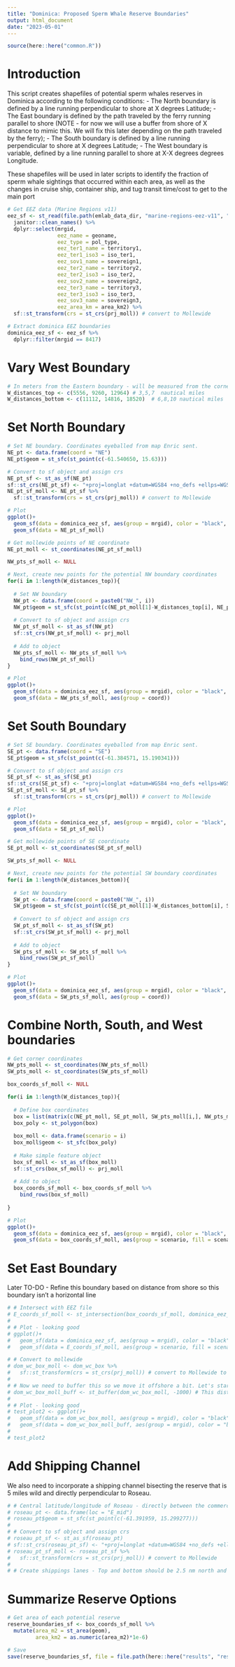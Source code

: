 ```yaml
---
title: "Dominica: Proposed Sperm Whale Reserve Boundaries"
output: html_document
date: "2023-05-01"
---
```


```r
source(here::here("common.R"))
```

# Introduction

This script creates shapefiles of potential sperm whales reserves in Dominica according to the following conditions: 
- The North boundary is defined by a line running perpendicular to shore at X degrees Latitude;
- The East boundary is defined by the path traveled by the ferry running parallel to shore (NOTE - for now we will use a buffer from shore of X distance to mimic this. We will fix this later depending on the path traveled by the ferry);
- The South boundary is defined by a line running perpendicular to shore at X degrees Latitude;
- The West boundary is variable, defined by a line running parallel to shore at X-X degrees degrees Longitude.

These shapefiles will be used in later scripts to identify the fraction of sperm whale sightings that occurred within each area, as well as the changes in cruise ship, container ship, and tug transit time/cost to get to the main port

```r
# Get EEZ data (Marine Regions v11)
eez_sf <- st_read(file.path(emlab_data_dir, "marine-regions-eez-v11", "World_EEZ_v11_20191118_gpkg", "eez_v11.gpkg")) %>%
  janitor::clean_names() %>%
  dplyr::select(mrgid,
                eez_name = geoname,
                eez_type = pol_type,
                eez_ter1_name = territory1,
                eez_ter1_iso3 = iso_ter1,
                eez_sov1_name = sovereign1,
                eez_ter2_name = territory2,
                eez_ter2_iso3 = iso_ter2,
                eez_sov2_name = sovereign2,
                eez_ter3_name = territory3,
                eez_ter3_iso3 = iso_ter3,
                eez_sov3_name = sovereign3,
                eez_area_km = area_km2) %>%
  sf::st_transform(crs = st_crs(prj_moll)) # convert to Mollewide

# Extract dominica EEZ boundaries
dominica_eez_sf <- eez_sf %>%
  dplyr::filter(mrgid == 8417)
```

# Vary West Boundary

```r
# In meters from the Eastern boundary - will be measured from the corners
W_distances_top <- c(5556, 9260, 12964) # 3,5,7  nautical miles
W_distances_bottom <- c(11112, 14816, 18520)  # 6,8,10 nautical miles
```

# Set North Boundary

```r
# Set NE boundary. Coordinates eyeballed from map Enric sent.  
NE_pt <- data.frame(coord = "NE")
NE_pt$geom = st_sfc(st_point(c(-61.540650, 15.63)))

# Convert to sf object and assign crs
NE_pt_sf <- st_as_sf(NE_pt)
sf::st_crs(NE_pt_sf) <- "+proj=longlat +datum=WGS84 +no_defs +ellps=WGS84 +towgs84=0,0,0"
NE_pt_sf_moll <- NE_pt_sf %>%
  sf::st_transform(crs = st_crs(prj_moll)) # convert to Mollewide

# Plot 
ggplot()+
  geom_sf(data = dominica_eez_sf, aes(group = mrgid), color = "black", fill = "lightblue4", size = 0.2)+
  geom_sf(data = NE_pt_sf_moll)
```

```r
# Get mollewide points of NE coordinate
NE_pt_moll <- st_coordinates(NE_pt_sf_moll)

NW_pts_sf_moll <- NULL

# Next, create new points for the potential NW boundary coordinates
for(i in 1:length(W_distances_top)){
  
  # Set NW boundary 
  NW_pt <- data.frame(coord = paste0("NW_", i))
  NW_pt$geom = st_sfc(st_point(c(NE_pt_moll[1]-W_distances_top[i], NE_pt_moll[2])))
  
  # Convert to sf object and assign crs
  NW_pt_sf_moll <- st_as_sf(NW_pt)
  sf::st_crs(NW_pt_sf_moll) <- prj_moll
  
  # Add to object
  NW_pts_sf_moll <- NW_pts_sf_moll %>% 
    bind_rows(NW_pt_sf_moll)
}

# Plot 
ggplot()+
  geom_sf(data = dominica_eez_sf, aes(group = mrgid), color = "black", fill = "lightblue4", size = 0.2)+
  geom_sf(data = NW_pts_sf_moll, aes(group = coord))
```

# Set South Boundary

```r
# Set SE boundary. Coordinates eyeballed from map Enric sent.  
SE_pt <- data.frame(coord = "SE")
SE_pt$geom = st_sfc(st_point(c(-61.384571, 15.190341)))

# Convert to sf object and assign crs
SE_pt_sf <- st_as_sf(SE_pt)
sf::st_crs(SE_pt_sf) <- "+proj=longlat +datum=WGS84 +no_defs +ellps=WGS84 +towgs84=0,0,0"
SE_pt_sf_moll <- SE_pt_sf %>%
  sf::st_transform(crs = st_crs(prj_moll)) # convert to Mollewide

# Plot 
ggplot()+
  geom_sf(data = dominica_eez_sf, aes(group = mrgid), color = "black", fill = "lightblue4", size = 0.2)+
  geom_sf(data = SE_pt_sf_moll)
```
```r
# Get mollewide points of SE coordinate
SE_pt_moll <- st_coordinates(SE_pt_sf_moll)

SW_pts_sf_moll <- NULL

# Next, create new points for the potential SW boundary coordinates
for(i in 1:length(W_distances_bottom)){
  
  # Set NW boundary 
  SW_pt <- data.frame(coord = paste0("NW_", i))
  SW_pt$geom = st_sfc(st_point(c(SE_pt_moll[1]-W_distances_bottom[i], SE_pt_moll[2])))
  
  # Convert to sf object and assign crs
  SW_pt_sf_moll <- st_as_sf(SW_pt)
  sf::st_crs(SW_pt_sf_moll) <- prj_moll
  
  # Add to object
  SW_pts_sf_moll <- SW_pts_sf_moll %>% 
    bind_rows(SW_pt_sf_moll)
}

# Plot 
ggplot()+
  geom_sf(data = dominica_eez_sf, aes(group = mrgid), color = "black", fill = "lightblue4", size = 0.2)+
  geom_sf(data = SW_pts_sf_moll, aes(group = coord))
```

# Combine North, South, and West boundaries

```r
# Get corner coordinates 
NW_pts_moll <- st_coordinates(NW_pts_sf_moll)
SW_pts_moll <- st_coordinates(SW_pts_sf_moll)

box_coords_sf_moll <- NULL

for(i in 1:length(W_distances_top)){
  
  # Define box coordinates
  box = list(matrix(c(NE_pt_moll, SE_pt_moll, SW_pts_moll[i,], NW_pts_moll[i,], NE_pt_moll), ncol = 2, byrow = T))
  box_poly <- st_polygon(box)
  
  box_moll <- data.frame(scenario = i)
  box_moll$geom <- st_sfc(box_poly)
  
  # Make simple feature object
  box_sf_moll <- st_as_sf(box_moll)
  sf::st_crs(box_sf_moll) <- prj_moll
  
  # Add to object
  box_coords_sf_moll <- box_coords_sf_moll %>% 
    bind_rows(box_sf_moll)
  
}

# Plot 
ggplot()+
  geom_sf(data = dominica_eez_sf, aes(group = mrgid), color = "black", fill = "lightblue4", size = 0.2)+
  geom_sf(data = box_coords_sf_moll, aes(group = scenario, fill = scenario), alpha = 0.5)
```

# Set East Boundary

Later TO-DO - Refine this boundary based on distance from shore so this boundary isn't a horizontal line

```r
# # Intersect with EEZ file
# E_coords_sf_moll <- st_intersection(box_coords_sf_moll, dominica_eez_sf)
# 
# # Plot - looking good
# ggplot()+
#   geom_sf(data = dominica_eez_sf, aes(group = mrgid), color = "black", fill = "lightblue4", size = 0.2)+
#   geom_sf(data = E_coords_sf_moll, aes(group = scenario, fill = scenario), alpha = 0.5)
```

```r
# # Convert to mollewide
# dom_wc_box_moll <- dom_wc_box %>%
#   sf::st_transform(crs = st_crs(prj_moll)) # convert to Mollewide to make figuring distances easier
# 
# # Now we need to buffer this so we move it offshore a bit. Let's start with 1km offshore
# dom_wc_box_moll_buff <- st_buffer(dom_wc_box_moll, -1000) # This distance should be in m
# 
# # Plot - looking good
# test_plot2 <- ggplot()+
#   geom_sf(data = dom_wc_box_moll, aes(group = mrgid), color = "black", fill = "lightblue4", size = 0.2)+
#   geom_sf(data = dom_wc_box_moll_buff, aes(group = mrgid), color = "black", fill = "lightblue2", size = 0.2)
# 
# test_plot2
```

# Add Shipping Channel 

We also need to incorporate a shipping channel bisecting the reserve that is 5 miles wild and directly perpendicular to Roseau. 

```r
# # Central latitude/longitude of Roseau - directly between the commercial shipping terminal and the cruise ship berth. 
# roseau_pt <- data.frame(loc = "E_mid")
# roseau_pt$geom = st_sfc(st_point(c(-61.391959, 15.299277)))
# 
# # Convert to sf object and assign crs
# roseau_pt_sf <- st_as_sf(roseau_pt)
# sf::st_crs(roseau_pt_sf) <- "+proj=longlat +datum=WGS84 +no_defs +ellps=WGS84 +towgs84=0,0,0"
# roseau_pt_sf_moll <- roseau_pt_sf %>%
#   sf::st_transform(crs = st_crs(prj_moll)) # convert to Mollewide
# 
# # Create shippings lanes - Top and bottom should be 2.5 nm north and south of point respectively. Each lane is 1 nm, with 3 nm separation lane between them. 

```

# Summarize Reserve Options

```r
# Get area of each potential reserve
reserve_boundaries_sf <- box_coords_sf_moll %>%
  mutate(area_m2 = st_area(geom),
         area_km2 = as.numeric(area_m2)*1e-6)

# Save
save(reserve_boundaries_sf, file = file.path(here::here("results", "reserve_boundaries.Rdata")))
```



